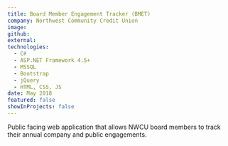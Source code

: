 ```yaml
---
title: Board Member Engagement Tracker (BMET)
company: Northwest Community Credit Union
image:
github:
external:
technologies:
  - C#
  - ASP.NET Framework 4.5+
  - MSSQL
  - Bootstrap
  - jQuery
  - HTML, CSS, JS
date: May 2018
featured: false
showInProjects: false
---
```


Public facing web application that allows NWCU board members to track their annual company and public engagements.

